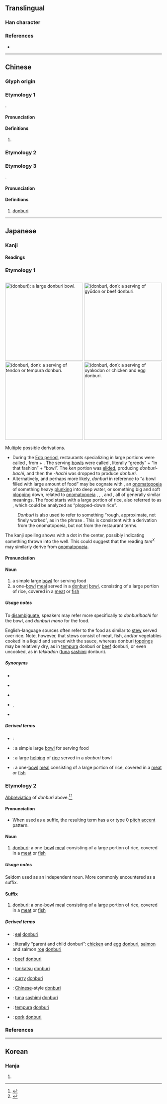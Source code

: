 {{also|井|丹}}
{{character info/new}}
<!-- may be replaced by zh-forms -->
==Translingual==

===Han character===
{{Han char|rn=3|rad=丶|as=04|sn=5|four=55000|canj=TTI|ids=⿴井丶}}

===References===
* {{Han ref|kx=0081.010|dkj=00101|dj=0164.010|hdz=10045.010|uh=4E3C|ud=20028|bh=C964|bd=51556}}

----

==Chinese==

===Glyph origin===
{{Han etym}}

===Etymology 1===
{{zh-forms}}
{{zh-wp|yue}}
{{onomatopoeic|zh}}.

====Pronunciation====
{{zh-pron
|m=dǎn
|c=dam2
|mn=tw:tôm
|mn-t=dom6/dong6
|mc=y
|oc=n,1
|cat=n
}}

====Definitions====
{{zh-hanzi}}

# {{n-g|The sound of [[toss]]ing something into a [[well]].}}

===Etymology 2===
{{zh-see|井|v}}

===Etymology 3===
{{zh-forms}}
{{bor|zh|ja|-|withtext=1}} {{ja-r|丼|どん}}.

====Pronunciation====
{{zh-pron
|m=dōng,dòng
|c=dong1
|cat=n
}}

====Definitions====
{{zh-hanzi}}

# [[donburi]]

----

==Japanese==

===Kanji===
{{ja-kanji|grade=c|rs=丶04}}

====Readings====
{{ja-readings
|goon=しょう<しやう, とん
|kanon=せい, たん
|kun=どん-, どんぶり-
}}

===Etymology 1===
<div style="float:right;">
{{wikipedia|lang=ja}}
{{wikipedia|Donburi}}
[[File:Donburi-bachi by jetalone in Ginza, Tokyo.jpg|thumb|250px|{{lang|ja|丼}} (''donburi''): a large '''[[donburi]] [[bowl]]'''.]]
{{wikipedia|lang=ja|丼物|丼物 (the food)}}
{{wikipedia|Donburi}}
[[File:Gyudon_by_jetalone_in_Higashi-Ginza,_Tokyo.jpg|thumb|250px|{{lang|ja|丼}} (''donburi'', ''don''): a serving of ''gyū'''don''''' or [[beef]] '''[[donburi]]'''.]]
[[File:Tendon in Tokyo.jpg|thumb|250px|{{lang|ja|丼}} (''donburi'', ''don''): a serving of ''ten'''don''''' or [[tempura]] '''[[donburi]]'''.]]
[[File:Oyakodon_003.jpg|thumb|250px|{{lang|ja|丼}} (''donburi'', ''don''): a serving of ''oyako'''don''''' or [[chicken]] and [[egg]] '''[[donburi]]'''.]]
</div>
{{ja-kanjitab|yomi=k|どんぶり}}
Multiple possible derivations.
* During the [[w:Edo period|Edo period]], restaurants specializing in large portions were called {{m|ja|慳貪屋|tr=kendon'ya}}, from {{m|ja|慳貪|tr=kendon||greedy|pos=in reference to “very hungry”}} + {{m|ja|屋|tr=ya||house, store, restaurant}}. The serving [[bowl]]s were called {{m|ja|慳貪}}{{m|ja|振り}}{{m|ja|鉢|tr=kendon-buri-bachi}}, literally “greedy” + “in that fashion” + “bowl”. The ''ken'' portion was [[elide]]d, producing ''donburi-bachi'', and then the ''-hachi'' was dropped to produce ''donburi''.
* Alternatively, and perhaps more likely, ''donburi'' in reference to “a bowl filled with large amount of food” may be cognate with {{m|ja|どんぶり|tr=donburi}}, an [[onomatopoeia]] of something heavy [[plunk]]ing into deep water, or something big and soft [[plop]]ping down, related to [[onomatopoeia]] {{m|ja|どぶり|tr=doburi}}, {{m|ja|どぶん|tr=dobun}}, {{m|ja|どんぶ|tr=donbu}}, and {{m|ja|どん|tr=don}}, all of generally similar meanings. The food starts with a large portion of rice, also referred to as {{m|ja|丼飯|tr=donburi meshi}}, which could be analyzed as “plopped-down rice”.
: ''Donburi'' is also used to refer to something “rough, approximate, not finely worked”, as in the phrase {{m|ja|丼勘定|tr=donburi kanjō||rough approximation, loose estimate}}. This is consistent with a derivation from the onomatopoeia, but not from the restaurant terms.

The kanji spelling shows {{m|mul|井||a well}} with a dot in the center, possibly indicating something thrown into the well. This could suggest that the {{cog|ltc|-}} reading ''təm<sup>X</sup>'' may similarly derive from [[onomatopoeia]].

====Pronunciation====
{{ja-pron|yomi=k|どんぶり|acc=0|acc_ref=DJR}}

====Noun====
{{ja-noun|どんぶり}}

# a simple large [[bowl]] for serving food
# a one-[[bowl]] [[meal]] served in a [[donburi]] [[bowl]], consisting of a large portion of rice, covered in a [[meat]] or [[fish]]

=====Usage notes=====
To [[disambiguate]], speakers may refer more specifically to ''donburibachi'' for the bowl, and ''donburi mono'' for the food.

English-language sources often refer to the food as similar to [[stew]] served over rice. Note, however, that stews consist of meat, fish, and/or vegetables cooked in a liquid and served with the sauce, whereas donburi [[topping]]s may be relatively dry, as in [[tempura]] donburi or [[beef]] donburi, or even uncooked, as in ''tekkadon'' ([[tuna]] [[sashimi]] donburi).

=====Synonyms=====
{{der-top|Synonyms}}
{{sense|bowl}}
* {{ja-r|丼鉢|どんぶりばち}}
* {{qualifier|smaller bowl}} {{ja-r|茶碗|ちゃわん}}
* {{qualifier|smaller bowl, northern dialect}} {{ja-r|椀子|わんこ}}
* {{qualifier|smaller bowl, usually wooden}} {{ja-r|椀|わん}}, {{ja-r|碗|わん}}
{{sense|food}}
* {{ja-r|丼物|どんぶりもの}}
{{der-bottom}}

=====Derived terms=====
{{der-top}}
* {{ja-r|丼勘定|どんぶり かんじょう}}:
* {{ja-r|丼鉢|どんぶりばち}}: a simple large [[bowl]] for serving food
* {{ja-r|丼飯|どんぶり めし}}: a large [[helping]] of [[rice]] served in a ''donburi'' bowl
* {{ja-r|丼物|どんぶり もの}}: a one-[[bowl]] [[meal]] consisting of a large portion of rice, covered in a [[meat]] or [[fish]]
{{der-bottom}}

===Etymology 2===
{{ja-kanjitab|yomi=k|どん}}
[[abbreviation|Abbreviation]] of ''donburi'' above.<ref name="KDJ">{{R:Kokugo Dai Jiten}}</ref><ref name="DJR">{{R:Daijirin}}</ref>

====Pronunciation====
{{ja-pron|yomi=k|どん|acc=1|acc_ref=DJR}}
* When used as a suffix, the resulting term has a {{m|ja|平板型|tr=heiban-gata||flat type}} or type 0 [[w:Japanese pitch accent|pitch accent]] pattern.

====Noun====
{{ja-noun|どん}}

# [[donburi]]: a one-[[bowl]] [[meal]] consisting of a large portion of rice, covered in a [[meat]] or [[fish]]

=====Usage notes=====
Seldom used as an independent noun. More commonly encountered as a suffix.

====Suffix====
{{ja-pos|suffix|どん}}

# [[donburi]]: a one-[[bowl]] [[meal]] consisting of a large portion of rice, covered in a [[meat]] or [[fish]]

=====Derived terms=====
{{der-top}}
* {{ja-r|鰻丼|うなどん}}: [[eel]] [[donburi]]
* {{ja-r|親子丼|おやこどん}}: literally “parent and child donburi”: [[chicken]] and [[egg]] [[donburi]], [[salmon]] and salmon [[roe]] [[donburi]]
* {{ja-r|牛丼|ぎゅうどん}}: [[beef]] [[donburi]]
* {{ja-r|カツ丼|カツどん}}: [[tonkatsu]] [[donburi]]
* {{ja-r|カレー丼|カレーどん}}: [[curry]] [[donburi]]
* {{ja-r|中華丼|ちゅうかどん}}: [[Chinese]]-style [[donburi]]
* {{ja-r|鉄火丼|てっかどん}}: [[tuna]] [[sashimi]] [[donburi]]
* {{ja-r|天丼|てんどん}}: [[tempura]] [[donburi]]
* {{ja-r|豚丼|ぶたどん}}: [[pork]] [[donburi]]
{{der-bottom}}

===References===
<references/>

----

==Korean==

===Hanja===
{{ko-hanja|hangeul=정|mr=chŏng}}

# {{defn|lang=ko|sort=丶04}}